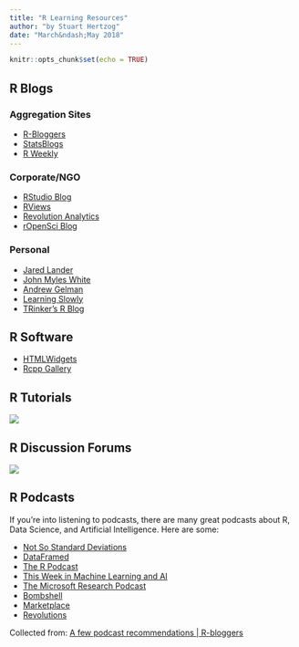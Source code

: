 ```yaml
---
title: "R Learning Resources"
author: "by Stuart Hertzog"
date: "March&ndash;May 2018"
---
```


<script>
    $(document).ready(function() {
      $items = $('div#TOC li');
      $items.each(function(idx) {
        num_ul = $(this).parentsUntil('#TOC').length;
        $(this).css({'text-indent': num_ul * 10, 'padding-left': 0});
      });

    });
</script>

```r
knitr::opts_chunk$set(echo = TRUE)
```

## R Blogs

### Aggregation Sites

* [R-Bloggers](https://www.r-bloggers.com/)
* [StatsBlogs](http://www.statsblogs.com/)
* [R Weekly](https://rweekly.org/)

### Corporate/NGO 

* [RStudio Blog](https://blog.rstudio.org/)
* [RViews](https://rviews.rstudio.com/)
* [Revolution Analytics](http://blog.revolutionanalytics.com/)
* [rOpenSci Blog](https://ropensci.org/blog/)

### Personal

* [Jared Lander](https://www.jaredlander.com/)
* [John Myles White](http://www.johnmyleswhite.com/)
* [Andrew Gelman](http://andrewgelman.com/)
* [Learning Slowly](https://jehrlinger.wordpress.com/)
* [TRinker's R Blog](https://trinkerrstuff.wordpress.com/)

## R Software

* [HTMLWidgets](http://www.htmlwidgets.org/)
* [Rcpp Gallery](http://gallery.rcpp.org/)

## R Tutorials

![](images/uc_bar450.png)

## R Discussion Forums

![](images/uc_bar450.png)

## R Podcasts

If you're into listening to podcasts, there are many great podcasts about R, Data Science, and Artificial Intelligence. Here are some:

- [Not So Standard Deviations](http://nssdeviations.com/)
- [DataFramed](https://www.datacamp.com/community/podcast?tap_a=5644-dce66f&tap_s=10907-287229)
- [The R Podcast](https://r-podcast.org/)
- [This Week in Machine Learning and AI](https://twimlai.com/)
- [The Microsoft Research Podcast](https://www.microsoft.com/en-us/research/blog/category/podcast/)
- [Bombshell](https://warontherocks.com/category/podcasts/bombshell/)
- [Marketplace](https://www.marketplace.org/)
- [Revolutions](http://www.revolutionspodcast.com/)

Collected from: [A few podcast recommendations | R-bloggers](https://www.r-bloggers.com/a-few-podcast-recommendations/)

